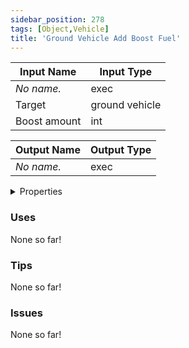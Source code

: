 ```yaml
---
sidebar_position: 278
tags: [Object,Vehicle]
title: 'Ground Vehicle Add Boost Fuel'
---
```






<IChip uuid="dc78ca9e-29c4-4cba-a6cb-3ea87ffbe780"/>

| Input Name | Input Type |
|-----------|-----------|
| *No name.* | exec |
| Target | ground vehicle |
| Boost amount | int |

| Output Name | Output Type |
|-----------|-----------|
| *No name.* | exec |


<details>
  <summary>Properties</summary>
  <div>
    <div>
    <table>
      <thead>
        <tr>
          <th>Is beta required?</th>
          <th>No</th>
        </tr>
        <tr>
          <th>Is this chip a trolling risk?</th>
          <th>No</th>
        </tr>
        <tr>
          <th>Is this chip a role assignment risk?</th>
          <th>No</th>
        </tr>
        <tr>
          <th>Chip UUID</th>
          <th>dc78ca9e-29c4-4cba-a6cb-3ea87ffbe780</th>
        </tr>
        <tr>
          <th>Room availability</th>
          <th>Available everywhere</th>
        </tr>
      </thead>
    </table>
    </div>
  </div>
</details>

### Uses

None so far!

### Tips

None so far!

### Issues

None so far!